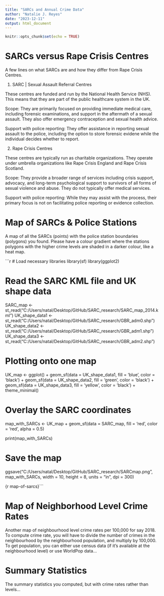 ```yaml
---
title: "SARCs and Annual Crime Data"
author: "Natalie J. Reyes"
date: "2023-12-11"
output: html_document
---
```



```r
knitr::opts_chunk$set(echo = TRUE)
```

# SARCs versus Rape Crisis Centres

A few lines on what SARCs are and how they differ from Rape Crisis Centres.

1. SARC | Sexual Assault Referral Centres

These centres are funded and run by the National Health Service (NHS). This means that they are part of the public healthcare system in the UK.

Scope: They are primarily focused on providing immediate medical care, including forensic examinations, and support in the aftermath of a sexual assault. They also offer emergency contraception and sexual health advice.

Support with police reporting: They offer assistance in reporting sexual assault to the police, including the option to store forensic evidene while the individual decides whether to report.

2. Rape Crisis Centres

These centres are typically run as charitable organizations. They operate under umbrella organizations like Rape Crisis England and Rape Crisis Scotland.

Scope: They provide a broader range of services including crisis support, advocacy, and long-term psychological support to survivors of all forms of sexual violence and abuse. They do not typically offer medical services.

Support with police reporting: While they may assist with the process, their primary focus is not on facilitating police reporting or evidence collection.

# Map of SARCs & Police Stations

A map of all the SARCs (points) with the police station boundaries (polygons) you found. Please have a colour gradient where the stations polygons with the higher crime levels are shaded in a darker colour, like a heat map.

```r
# Load necessary libraries
library(sf)
library(ggplot2)

# Read the SARC KML file and UK shape data
SARC_map <- st_read("C:/Users/natal/Desktop/GitHub/SARC_research/SARC_map_2014.kml")
UK_shape_data1 <- st_read("C:/Users/natal/Desktop/GitHub/SARC_research/GBR_adm0.shp")
UK_shape_data2 <- st_read("C:/Users/natal/Desktop/GitHub/SARC_research/GBR_adm1.shp")
UK_shape_data3 <- st_read("C:/Users/natal/Desktop/GitHub/SARC_research/GBR_adm2.shp")



# Plotting onto one map
UK_map <- ggplot() +
  geom_sf(data = UK_shape_data1, fill = 'blue', color = 'black') +
  geom_sf(data = UK_shape_data2, fill = 'green', color = 'black') +
  geom_sf(data = UK_shape_data3, fill = 'yellow', color = 'black') +
  theme_minimal()

# Overlay the SARC coordinates
map_with_SARCs <- UK_map +
  geom_sf(data = SARC_map, fill = 'red', color = 'red', alpha = 0.5)

print(map_with_SARCs)

# Save the map
ggsave("C:/Users/natal/Desktop/GitHub/SARC_research/SARCmap.png", map_with_SARCs, width = 10, height = 8, units = "in", dpi = 300)


{r map-of-sarcs}```

# Map of Neighborhood Level Crime Rates

Another map of neighbourhood level crime rates per 100,000 for say 2018. To compute crime rate, you will have to divide the number of crimes in the neighbourhood by the neighbourhood population, and multiply by 100,000. To get population, you can either use census data (if it's available at the neighbourhood level) or use WorldPop data...

# Summary Statistics

The summary statistics you computed, but with crime rates rather than levels...